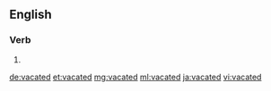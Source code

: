 ==English==

===Verb===
{{head|en}}

# {{en-past of|vacate}}

[[de:vacated]]
[[et:vacated]]
[[mg:vacated]]
[[ml:vacated]]
[[ja:vacated]]
[[vi:vacated]]